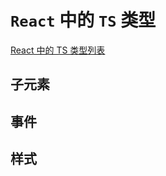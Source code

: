 # `React` 中的 `TS` 类型

[React 中的 TS 类型列表](https://github.com/DefinitelyTyped/DefinitelyTyped/blob/master/types/react/index.d.ts)

## 子元素

## 事件

## 样式
